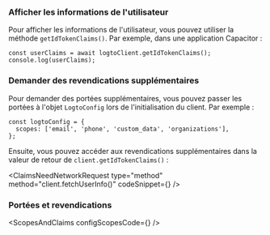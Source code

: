 

### Afficher les informations de l'utilisateur

Pour afficher les informations de l'utilisateur, vous pouvez utiliser la méthode `getIdTokenClaims()`. Par exemple, dans une application Capacitor :

```tsx
const userClaims = await logtoClient.getIdTokenClaims();
console.log(userClaims);
```

### Demander des revendications supplémentaires

<FindUserInfoMissing method="client.getIdTokenClaims()" />

<ScopesAndClaimsIntroduction />

Pour demander des portées supplémentaires, vous pouvez passer les portées à l'objet `LogtoConfig` lors de l'initialisation du client. Par exemple :

```tsx
const logtoConfig = {
  scopes: ['email', 'phone', 'custom_data', 'organizations'],
};
```

Ensuite, vous pouvez accéder aux revendications supplémentaires dans la valeur de retour de `client.getIdTokenClaims()` :

<ClaimsNeedNetworkRequest
  type="method"
  method="client.fetchUserInfo()"
  codeSnippet={<FetchUserinfoCode />}
/>

### Portées et revendications

<ScopesAndClaims configScopesCode={<ScopesAndClaimsCode />} />
